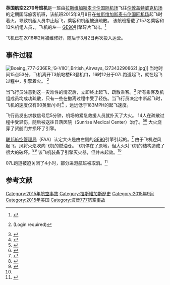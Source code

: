 {{请求翻译|time=2016-07-04T11:23:32+00:00}}
{{noteTA
|1=zh-cn:盖特威克机场; zh-hk:格域機場; zh-tw:蓋威克機場;
|2=zh-cn:盖特威克; zh-hk:格域; zh-tw:蓋威克;
}}
{{Infobox aircraft occurrence
|name            = 英国航空2276号班机事故
|image = British Airways Boeing 777-236ER, G-VIIO@LGW,04.08.2009-549ci - Flickr - Aero Icarus.jpg
|caption = 涉事客机
|date            = {{Start date|2015|09|08}}
|summary         = 飞机起火与潜在的发动机故障
|occurrence_type = 事故
|site            = {{USA}}[[麦卡伦国际机场|麦卡伦国际机场]]
|coordinates     = {{coord| 36|4|34.67|N|115|9|8.96|W|region:GB_type:event|display=inline,title}}
|origin          = {{USA}}[[麦卡伦国际机场|麦卡伦国际机场]]
|destination     = {{GBR}}[[格域機場|格域機場]]
|passengers      = 157
|crew            = 13
|fatalities      = 0
|survivors       = 170（全部）
|injuries        = 14
|aircraft_type   = [[波音777|波音777-236ER]]
|operator        = [[英国航空|英国航空]]
|tail_number     = G-VIIO
}}

'''英国航空2276号班机'''是一班由[[拉斯维加斯|拉斯维加斯]][[麦卡伦国际机场|麦卡伦国际机场]]飞往[[伦敦盖特威克机场|伦敦盖特威克机场]]的定期国际旅客航班，该航班2015年9月8日在[[拉斯维加斯|拉斯维加斯]][[麦卡伦国际机场|麦卡伦国际机场]]起飞时着火，导致机组人员中止起飞，乘客和机组被迫疏散。 该航班搭载了157名乘客和13名机组人员，{{Citation needed|乘客包括利氏家族一家|time=}}。飞机的左一 [[GE90|GE90]]引擎碎片飞出。<ref>{{cite web|title=NTSB Issues Update on the British Airways Engine Fire at Las Vegas|url=http://www.ntsb.gov/news/press-releases/Pages/PR20150910.aspx|website=NTSB|accessdate=2015-09-10|archive-date=2017-07-14|archive-url=https://web.archive.org/web/20170714062315/https://www.ntsb.gov/news/press-releases/Pages/PR20150910.aspx|dead-url=no}}</ref>

飞机已在2016年2月被维修好，随后于3月2日再次投入运营。

== 事件过程 ==
[[File:Boeing_777-236ER_‘G-VIIO’_British_Airways_(27343290862).jpg|thumb]]]]
当地时间15点53分，飞机离开T3航站楼E3登机口，16时12分于07L跑道起飞，就在起飞过程中，引擎着火。 <ref>{{cite web|url=http://www.flightstats.co.uk/HistoricalFlightStatus/flightStatusByFlight.do?id=596641778&airline=BA&flightNumber=2276&departureDate=2015-09-08|title=Flight Info|work=FlightStats|accessdate=2015-09-09}} (Login required)</ref>

当飞行员注意到这一灾难性的情况后，立即终止起飞，疏散乘客。<ref>{{cite web|url=http://www.fox5vegas.com/story/29984963/british-airways-flight-catches-fire-at-mccarran-airport|title=13 hospitalized after British Airways fire in Las Vegas|work=Fox 5 Vegas|accessdate=2015-09-09|archive-url=https://web.archive.org/web/20160302204613/http://www.fox5vegas.com/story/29984963/british-airways-flight-catches-fire-at-mccarran-airport|archive-date=2016-03-02|dead-url=yes}}</ref> 所有乘客及机组成员均成功疏散，只有一些在撤离过程中受了轻伤。当飞行员决定中断起飞时，飞机的速度仅有90英里/小时<ref>{{Cite web|title = What happened to BA Flight 2276?|url = http://www.itv.com/news/2015-09-09/what-happened-to-ba-flight-2276/|website = ITV News|access-date = 2016-02-23}}</ref> ，远远低于183MPH的起飞速度。

飞行员发出求救信号后5分钟，机场的紧急救援人员就扑灭了大火。 14人在疏散过程中受轻伤，随后被送往日落医院（Sunrise Medical Center）治疗。<ref name=phipps>{{Cite web|title = British Airways plane catches fire at Las Vegas airport|url = http://www.theguardian.com/us-news/2015/sep/09/british-airways-plane-catches-fire-at-las-vegas-airport|website = The Guardian|accessdate = 2015-09-09|first = Claire|last = Phipps}}</ref><ref name="auto1">{{cite web|title=British Airways fire: Jet's suppression system didn't work, source says|url=http://www.cnn.com/2015/09/09/us/las-vegas-british-airways-fire/index.html|publisher=CNN|date=2015-09-09|accessdate=2015-09-09|archive-date=2015-09-10|archive-url=https://web.archive.org/web/20150910151434/http://www.cnn.com/2015/09/09/us/las-vegas-british-airways-fire/index.html|dead-url=no}}</ref> 大火烧穿了货舱门并损坏了引擎。

[[联邦航空管理局|联邦航空管理局]]（FAA）认定大火是由左侧的[[GE90|GE90]]引擎引起的。<ref>{{cite web |url=http://www.ainonline.com/aviation-news/air-transport/2015-09-08/engine-failure-causes-fire-british-airways-boeing-777 | title=Engine Failure Causes Fire on British Airways Boeing 777 |first=Charles |last=Alcock |date=2015-09-08 |publisher=AIN Online|accessdate=2015-09-09}}</ref> 由于飞机逆风起飞，风将火焰吹向飞机的燃油仓。飞机停在了原地，但大火对飞机的结构造成了很大的破坏。<ref>{{cite web|first=Greg|last=Waldron|url=https://www.flightglobal.com/news/articles/pictures-unclear-whether-ba-777-engine-failure-was-416536/|title=Unclear whether BA 777 engine failure was contained|work=flightglobal.com|accessdate=2015-09-09}}</ref><ref>{{cite news|last1=Kaminski-Morrow|first1=David|title=Weather data suggests crosswind at time of BA 777 fire|url=https://www.flightglobal.com/news/articles/weather-data-suggests-crosswind-at-time-of-ba-777-fi-416546/|accessdate=2015-09-09|work=Flightglobal|date=2015-09-09}}</ref> 该飞机装备了引擎灭火器，但并未起效。<ref name="auto1"/>

07L跑道被迫关闭了4小时，部分进港航班被取消。<ref>{{cite web|title=Accident: British Airways B772 at Las Vegas on Sep 8th 2015, rejected takeoff due to engine fire|url=http://avherald.com/h?article=48c10434&opt=0|website=The Aviation Herald|accessdate=2015-09-09}}</ref>

==参考文献==
{{reflist}}

{{2015年航空事故}}
[[Category:2015年航空事故|Category:2015年航空事故]]
[[Category:拉斯維加斯歷史|Category:拉斯維加斯歷史]]
[[Category:2015年9月|Category:2015年9月]]
[[Category:2015年美国|Category:2015年美国]]
[[Category:波音777航空事故|Category:波音777航空事故]]